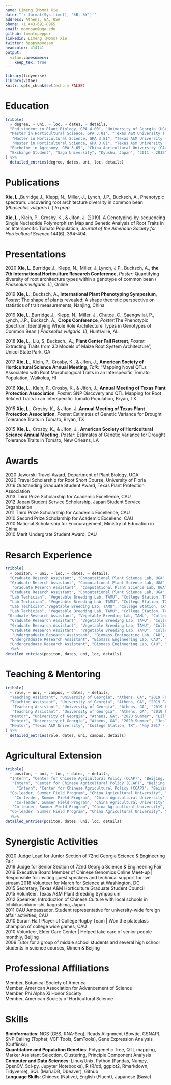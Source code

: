 ---
name: Limeng (Momo) Xie 
date: "`r format(Sys.time(), '%B, %Y')`"
address: Athens, GA, USA
phone: +1 443-691-8965
email: momosan@uga.edu
github: tomatopepper
linkedin: Limeng (Momo) Xie
twitter: happymomosan
headcolor: 414141
output: 
  vitae::awesomecv:
    keep_tex: true
---

```{r setup, include=FALSE}
library(tidyverse)
library(vitae)
knitr::opts_chunk$set(echo = FALSE)
```

# Education
```{r education}
tribble(
  ~ degree, ~ uni, ~ loc, ~ dates, ~ details,
  "Phd student in Plant Biology, GPA 4.00", "University of Georgia (UGA)", "Athens, GA", "2018 - Present", "Advisor: Dr. Alexander Bucksch, Computational Plant Science Lab",
  "Master in Horticultural Science, GPA 3.81", "Texas A&M University (TAMU)", "College Station, TX", "2014 - 2016", "Certificate in Applied Statistics",
   "Master in Horticultural Science, GPA 3.81", "Texas A&M University (TAMU)", "College Station, TX", "2014 - 2016","Advisors: Dr.Kevin Crosby & Dr.John Jifon, Vegetable Breeding Lab",
   "Master in Horticultural Science, GPA 3.81", "Texas A&M University (TAMU)", "College Station, TX", "2014 - 2016", "Thesis: SNP Discovery and Mapping QTLs Associated with Root Traits and Morphological Traits in Tomato",
  "Bachelor in Agronomy, GPA 3.65", "China Agricultural University (CAU)", "Beijing, China", "2009 - 2014", "Thesis: Evaluation of Methane Production in Anaerobic Reactor with Sweet Potato Vine and Dairy Manure",
  "Exchange Student", "Saga University", "Kyushu, Japan", "2011 - 2012", "Major in Plant` Science and Japanese"
) %>%
  detailed_entries(degree, dates, uni, loc, details)
```

# Publications
**Xie, L.**,Burridge,J., Klepp, N., Miller, J., Lynch, J.P., Bucksch, A.,  Phenotypic spectrum: uncovering root architecture diversity in common bean (*Phaseolus vulgaris L.*) *In prep*  

**Xie, L.**, Klein, P., Crosby, K., & Jifon, J. (2019). A Genotyping-by-sequencing Single Nucleotide Polymorphism Map and Genetic Analysis of Root Traits in an Interspecific Tomato Population, _Journal of the American Society for Horticultural Science_ 144(6), 394-404. 


 
# Presentations

2020 **Xie, L.**,Burridge,J., Klepp, N., Miller, J.,Lynch, J.P., Bucksch, A., **the 7th International Horticulture Research Conference**,  _Poster_: Quantifying diversity of root architecture types within a genotype of common bean ( _Phaseolus vulgaris_ .L), Online  

2019 **Xie, L.**, Bucksch, A., **International Plant Phenotyping Symposium**, _Poster_: The shape of plants revealed: A shape theoretic perspective on statistics of trait measurements, Nanjing, China

2019 **Xie, L.**,Burridge,J., Klepp, N., Miller, J., Chutoe, C., Saengwilai, P., Lynch, J.P., Bucksch, A., **Crops Conference**, _Poster_:The Phenotypic Spectrum: Identifying Whole Role Architecture Types in Genotypes of Common Bean ( _Phaseolus vulgaris_ .L), Huntsville, AL 

2018 **Xie, L.**, Liu, S, Bucksch., A., **Plant Center Fall Retreat**, _Poster_: Extracting Traits from 3D Models of Maize Root System Architecture", Unicoi State Park, GA  

2017 **Xie, L.**, Klein, P., Crosby, K., & Jifon, J., **American Society of Horticultural Science Annual Meeting**, _Talk_: "Mapping Novel QTLs Associated with Root Morphological Traits in an Interspecific Tomato Population, Waikoloa, HI  


2016 **Xie, L.**, Klein, P., Crosby, K., & Jifon, J., **Annual Meeting of Texas Plant Protection Association**, _Poster_: SNP Discovery and QTL Mapping for Root Related Traits in an Interspecific Tomato Population, Bryan, TX 

2015 **Xie, L.**, Crosby, K., & Jifon, J.,**Annual Meeting of Texas Plant Protection Association**, _Poster_: Estimates of Genetic Variance for Drought Tolerance Traits in Tomato, Bryan, TX 

2015 **Xie, L.**, Crosby, K., & Jifon, J., **American Society of Horticultural Science Annual Meeting**, _Poster_: Estimates of Genetic Variance for Drought Tolerance Traits in Tomato, New Orleans, LA 


# Awards
2020 Jaworski Travel Award, Department of Plant Biology, UGA  
2020 Travel Scholarship for Root Short Course, University of Floria  
2016 Outstanding Graduate Student Award, Texas Plant Protection Association  
2013 Third Prize Scholarship for Academic Excellence, CAU  
2012 Japan Student Service Scholarship, Japan Student Service Organization  
2011 Third Prize Scholarship for Academic Excellence, CAU  
2010 Second Prize Scholarship for Academic Excellenc, CAU  
2010 National Scholarship for Encouragement, Ministry of Education in China  
2010 Merit Undergrate Student Award, CAU 

# Resarch Experience 
```{r research}
tribble(
  ~ positon, ~ uni, ~ loc, ~ dates, ~ details,
  "Graduate Reserch Assistant", "Computational Plant Science Lab, UGA", "Athens, GA", "2018 - Present", "Current project: The phenotypic spectrum: quantifying the diversity of root architecture in common bean",
  "Graduate Reserch Assistant", "Computational Plant Science Lab, UGA", "Athens, GA", "2018 - Present", "Rotation projects: Developed an image processing pipeline to automatically extract root traits from 3D models of maize root system",
   "Graduate Reserch Assistant", "Computational Plant Science Lab, UGA", "Athens, GA", "2018 - Present", "Rotation projects: Identified potential genetic regions with insulators in Bladderwort by analyzing a public RNA-sea database",
  "Graduate Reserch Assistant", "Computational Plant Science Lab, UGA", "Athens, GA", "2018 - Present", "Rotation projects: Explored genetic variation of volatile content among 150 tomato accessions (wild, semi-domesticated, domesticated).",
  "Lab Techician", "Vegetable Breeding Lab, TAMU", "College Station, TX", "2017", "Conducted all daily operations including plant, fertilize, trellis, prune, IPM, supplies and asset acquisition to complete short term and long breeding  goals over 7 greenhouses and acre-size field",
  "Lab Techician", "Vegetable Breeding Lab, TAMU", "College Station, TX", "2017", "Established greenhouse trials of grafted tomatoes to study yield performance in relation to various rootstock and scion combinations",
  "Lab Techician","Vegetable Breeding Lab, TAMU", "College Station, TX", "2017", "Screened pepper hybrids for thrip resistance and performed hybrid testing at multiple locations across Texas",
  "Lab Techician", "Vegetable Breeding Lab, TAMU", "College Station, TX", "2017", "Crossed pepper, tomato, melon and squash to produce hybrid seed.",
 "Graduate Research Assistant", "Vegetable Breeding Lab, TAMU", "College Station, TX", "2014-2016", "Measure morphological root traits using the WinRhizo software",
  "Graduate Research Assistant", "Vegetable Breeding Lab, TAMU", "College Station, TX", "2014-2016", "Extracted, purified, and quantified tomato DNA for GBS library",
  "Graduate Research Assistant", "Vegetable Breeding Lab, TAMU", "College Station, TX", "2014-2016", "Constructed linkage map for mapping population using R/qtl, AsMap, and Joinmap",
  "Graduate Research Assistant", "Vegetable Breeding Lab, TAMU", "College Station, TX", "2014-2016", "Mapped 29 QTLs for 12 root and shoot traits using R/qtl, WinQTLCartographer, MapQTL and QTLNetworks",
   "Undergraduate Research Assistant", "Biomass Engineering Lab, CAU", "Beijing, China", "2012-2014", "Reutilized agricultural wastse, e.g. dairy manure and sweetpotato vine, into clean and renewable energy",
  "Undergraduate Research Assistant", "Biomass Engineering Lab, CAU", "Beijing, China", "2012-2014", "Evaluated the volatile fat acid of effluent using HPLC",
  "Undergraduate Research Assistant", "Biomass Engineering Lab, CAU", "Beijing, China", "2012-2014", "Observed dairy manure and sweetpotato vine at a ration of 2:8 could have  as stable methane production"
  )%>%
detailed_entries(positon, dates, uni, loc, details)
```

# Teaching & Mentoring

```{r tutoring}
tribble(
  ~ role, ~ uni, ~ campus, ~ dates, ~ details,
  "Teaching Assistant", "University of Georgia", "Athens, GA", "2019 Fall", "Concepts in Biology (BIOL1103), ~70 students",
  "Teaching Assistant", "University of Georgia", "Athens, GA", "2019 Fall", "Presented lectures for 3 lab session during semester",
   "Teaching Assistant", "University of Georgia", "Athens, GA", "2019 Fall", "Lead field trip and graded assigned homework for class",
   "Teaching Assistant", "University of Georgia", "Athens, GA", "2019 Fall", "Achieved overall student approval rating of 4.38 on 5 point scale",
  "Mentor", "University of Georgia", "Athens, GA", "2020 Summer", "Lilly Adams, REU Project: Developing a new image processing pipeline to extract root trait of Arabidopsis and identifying candidate genes for root traits from GWAS",
  "Mentor", "University of Georgia", "Athens, GA", "2020 Summer", "Joslyn Mcklveen, CURO Project: Analyze the effect of temperature and humidity on plant development on a newly-developed mesocosm system",
  "Mentor", "Texas A&M University", "College Station, TX", "May 2017 - Dec 2017", "Trained 8 undergraduates of pepper and tomato breeding"
) %>% 
  detailed_entries(role, dates, uni, campus, details)
```
\pagebreak

# Agricultural Extension 
```{r extension}
tribble(
  ~ positon, ~ uni, ~ loc, ~ dates, ~ details,
  "Intern", "Center for Chinese Agricultural Policy (CCAP)", "Beijing, China", "Aug 2011", "Participated the Farmer Field School Promotion Project led by CCAP, Ministry of Agriculture, and Rand Corporation (US)",
   "Intern", "Center for Chinese Agricultural Policy (CCAP)", "Beijing, China", "Aug 2011", "Investigated application of pesticides and fertilizers in tomato productions in Hubei Province",
     "Intern", "Center for Chinese Agricultural Policy (CCAP)", "Beijing, China", "Aug 2011", "Surveyed farmers in three villages and analyzed the questionare data",
  "Co-leader, Summer Field Program", "China Agricultural University", "Beijing, China", "June 2011", "Investigated the overuse of additives in the daylily industry in Qidong County",
    "Co-leader, Summer Field Program", "China Agricultural University", "Beijing, China", "June 2011", "Surveyed with local farmers and small business owners (>200 people)",
    "Co-leader, Summer Field Program", "China Agricultural University", "Beijing, China", "June 2011", "Presented results to the local government and appeared on the local media",
   "Co-leader, Summer Field Program", "China Agricultural University", "Beijing, China", "June 2011", "Organized a workshop introducing alternative methods to preserve daylily for farmers ",
  "Co-leader, Summer Field Program", "China Agricultural University", "Beijing, China", "June 2011", "Won the Excellent Investigators Team Award ",
  )%>%
detailed_entries(positon, dates, uni, loc, details)
```

# Synergistic Activities
2020   Judge Lead for Junior Section of 72nd Georgia Science & Engineering Fair  
2019   Judge for Senior Section of 72nd Georgia Science & Engineering Fair  
2019   Executive Board Member of Chinese Genomics Online Meet-up | Responsible for inviting guest speakers and technical support for live stream 2018   Volunteer for March for Science at Washington, DC  
2015   Secretary, Texas A&M Horticulture Graduate Student Council  
2015   Volunteer, Texas A&M Plant Breeding Symposium  
2012   Spearker, Introduction of Chinese Culture with local schools in Ichikikushikino-shi, kagoshima, Japan  
2011   CAU Ambassador, Student representative for university-wide foreign affair activities, CAU  
2010   Scrum Half Player of College Rugby Team | Won the plateclass champion of college wide games, CAU  
2010   Volunteer, Elder Care Center | Helped take care of senior people monthly, Beijing  
2009   Tutor for a group of middle school students and several high school students in science courses, Qimen & Beijing  

# Professional Affiliations 
Member, Botanical Society of America  
Member, American Association for Advancement of Science  
Member, Phi Alpha Xi Honor Society  
Member, American Society of Horticultural Science   

# Skills
**Bioinformatics**: NGS (GBS, RNA-Seq), Reads Alignment (Bowtie, GSNAP), SNP Calling (Tophat, VCF Tools, SamTools), Gene Expression Analysis (Cufflinks)  
**Quantitative and Population Genetics**: Polygenetic Tree, QTL mapping, Marker Assistant Selection, Clustering, Principle Component Analysis  
**Computer and Data Sciences**: Linux/Unix, Python (Pandas, Numpy, OpenCV, Sci-py, Jupyter Notebooks), R (R/qtl, ggplot2, Rmarkdown, Tidyverse), SQL (MariaDB, Dbeaver), Github  
**Language Skills**: Chinese (Native), English (Fluent), Japanese (Basic)
